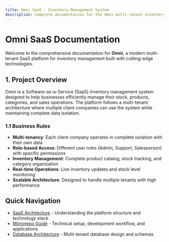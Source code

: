 ```yaml
---
title: Omni SaaS - Inventory Management System
description: Complete documentation for the Omni multi-tenant inventory management SaaS platform
---
```


# Omni SaaS Documentation

Welcome to the comprehensive documentation for **Omni**, a modern multi-tenant SaaS platform for inventory management built with cutting-edge technologies.

## 1. Project Overview

Omni is a Software-as-a-Service (SaaS) inventory management system designed to help businesses efficiently manage their stock, products, categories, and sales operations. The platform follows a multi-tenant architecture where multiple client companies can use the system while maintaining complete data isolation.

### 1.1 Business Rules

- **Multi-tenancy**: Each client company operates in complete isolation with their own data
- **Role-based Access**: Different user roles (Admin, Support, Salesperson) with specific permissions
- **Inventory Management**: Complete product catalog, stock tracking, and category organization
- **Real-time Operations**: Live inventory updates and stock level monitoring
- **Scalable Architecture**: Designed to handle multiple tenants with high performance

## Quick Navigation

- [SaaS Architecture](/saas) - Understanding the platform structure and technology stack
- [Monorepo Guide](/monorepo) - Technical setup, development workflow, and applications
- [Database Architecture](/database) - Multi-tenant database design and schemas